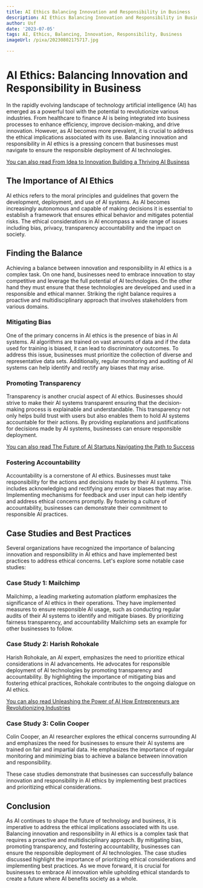 ```yaml
---
title: AI Ethics Balancing Innovation and Responsibility in Business
description: AI Ethics Balancing Innovation and Responsibility in Business
author: Usf
date: '2023-07-05'
tags: AI, Ethics, Balancing, Innovation, Responsibility, Business
imageUrl: /pixa/20230802175717.jpg

---
```

# AI Ethics:  Balancing Innovation and Responsibility in Business

In the rapidly  evolving  landscape of technology artificial intelligence (AI) has  emerged as a powerful tool with the potential to revolutionize various  industries. From healthcare to finance AI is being integrated into business processes to enhance efficiency, improve decision-making, and drive innovation. However, as AI becomes more prevalent, it is crucial to  address the ethical implications associated with its  use. Balancing innovation and responsibility in AI ethics is a pressing concern that businesses  must  navigate to ensure  the responsible deployment  of AI technologies.

[You can also  read From Idea to Innovation Building  a Thriving AI Business](From%20Idea%20to%20Innovation%20Building%20a%20Thriving%20AI%20Business)


## The Importance of AI Ethics

AI  ethics refers to the  moral principles and  guidelines that govern the  development, deployment, and use of AI systems. As AI becomes increasingly autonomous and  capable of making decisions it is essential to  establish a framework that ensures ethical behavior and mitigates potential risks. The ethical considerations in AI  encompass a wide range of issues  including bias, privacy, transparency accountability and the impact on society.

## Finding the Balance

Achieving a balance between innovation and responsibility in AI ethics is a  complex task. On one hand, businesses  need to embrace innovation to stay competitive and leverage the full potential of AI technologies. On the other hand they must ensure  that these technologies are developed and  used in a responsible and ethical manner. Striking the right  balance requires a proactive and multidisciplinary approach that involves  stakeholders  from  various domains.

###  Mitigating Bias

One of the primary concerns in AI ethics is the presence of bias in AI systems. AI algorithms are  trained on vast amounts of  data and if the data used for training  is biased, it can lead  to discriminatory outcomes.  To  address this issue, businesses must prioritize the  collection of diverse and representative data sets. Additionally, regular monitoring and auditing of AI systems can help identify and rectify any biases that may  arise.

### Promoting Transparency

Transparency is another crucial aspect of AI ethics. Businesses should strive  to make their AI systems transparent ensuring that the decision-making process is explainable and understandable. This transparency not only helps build trust with users but also  enables them to hold AI systems accountable for their  actions. By providing explanations and justifications for decisions made by AI systems, businesses can ensure responsible deployment.

[You can also read The Future of AI Startups Navigating the Path to Success](The%20Future%20of%20AI%20Startups%20Navigating%20the%20Path%20to%20Success)


### Fostering Accountability

Accountability is a cornerstone of  AI ethics. Businesses must take responsibility for  the actions and decisions made  by their AI systems. This includes acknowledging and rectifying any errors or  biases that may  arise. Implementing mechanisms for feedback and  user  input can help identify and address ethical concerns promptly. By fostering a culture of accountability,  businesses can demonstrate their  commitment to  responsible AI practices.

## Case Studies and  Best Practices

Several organizations have recognized the importance of balancing innovation and responsibility in AI ethics and have implemented best practices to address  ethical concerns. Let's explore some notable case  studies:

### Case Study 1: Mailchimp

Mailchimp, a leading marketing automation platform emphasizes the significance of AI ethics  in their operations. They have implemented measures to ensure responsible AI usage, such as conducting regular  audits of their AI systems to identify and mitigate biases. By prioritizing fairness transparency, and accountability Mailchimp sets an example for other businesses to follow.

### Case Study 2: Harish Rohokale

Harish Rohokale, an  AI  expert, emphasizes the need  to prioritize ethical considerations in  AI  advancements. He advocates for responsible deployment of AI technologies by promoting transparency and accountability. By  highlighting the importance of mitigating bias and fostering ethical practices,  Rohokale contributes to the ongoing dialogue on AI ethics.

[You can also read Unleashing the Power of AI How  Entrepreneurs are Revolutionizing Industries](Unleashing%20the%20Power%20of%20AI%20How%20Entrepreneurs%20are%20Revolutionizing%20Industries)


### Case Study  3:  Colin Cooper

Colin Cooper, an AI researcher explores the ethical concerns surrounding AI and emphasizes the need for businesses to ensure their AI systems are trained on fair and impartial data. He emphasizes the importance of regular monitoring and minimizing  bias to achieve a balance between innovation and responsibility.

These case studies demonstrate that  businesses can successfully balance innovation and  responsibility in AI ethics by implementing best practices and prioritizing ethical considerations.

## Conclusion

As AI continues to shape the future of technology and business, it is imperative to address the ethical implications associated with its use. Balancing  innovation and  responsibility in  AI ethics is a complex task that requires a proactive and multidisciplinary approach. By mitigating bias, promoting  transparency, and fostering accountability, businesses can ensure the responsible deployment of AI technologies. The case  studies discussed highlight  the importance of prioritizing ethical considerations and implementing best practices. As we move forward,  it is crucial for businesses to embrace AI innovation while  upholding ethical standards to create a future  where AI benefits society as a whole.